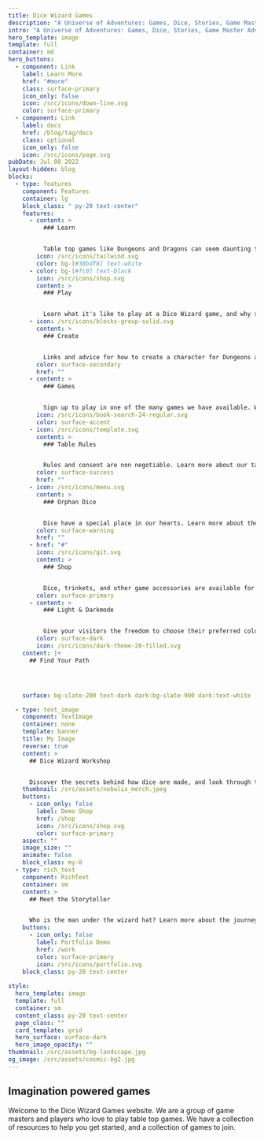 ```yaml
---
title: Dice Wizard Games
description: "A Universe of Adventures: Games, Dice, Stories, Game Master Advice, and Beyond"
intro: "A Universe of Adventures: Games, Dice, Stories, Game Master Advice, and Beyond"
hero_template: image
template: full
container: md
hero_buttons:
  - component: Link
    label: Learn More
    href: "#more"
    class: surface-primary
    icon_only: false
    icon: /src/icons/down-line.svg
    color: surface-primary
  - component: Link
    label: docs
    href: /blog/tag/docs
    class: optional
    icon_only: false
    icon: /src/icons/page.svg
pubDate: Jul 08 2022
layout-hidden: blog
blocks:
  - type: features
    component: Features
    container: lg
    block_class: " py-20 text-center"
    features:
      - content: >
          ### Learn


          Table top games like Dungeons and Dragons can seem daunting to new players. We have a collection of resources to help you get started.
        icon: /src/icons/tailwind.svg
        color: bg-[#38bdf8] text-white
      - color: bg-[#fc0] text-black
        icon: /src/icons/shop.svg
        content: >
          ### Play


          Learn what it's like to play at a Dice Wizard game, and why so many people keep coming back for more
      - icon: /src/icons/blocks-group-solid.svg
        content: >
          ### Create


          Links and advice for how to create a character for Dungeons and Dragons, Pathfinder, and other table top games.
        color: surface-secondary
        href: ""
      - content: >
          ### Games


          Sign up to play in one of the many games we have available. We have games for all experience levels. 
        icon: /src/icons/book-search-24-regular.svg
        color: surface-accent
      - icon: /src/icons/template.svg
        content: >
          ### Table Rules


          Rules and consent are non negotiable. Learn more about our table rules and how we keep our games safe and fun for everyone.
        color: surface-success
        href: ""
      - icon: /src/icons/menu.svg
        content: >
          ### Orphan Dice


          Dice have a special place in our hearts. Learn more about the dice we have available and how to adopt your own set, and how to care for them.
        color: surface-warning
        href: ""
      - href: "#"
        icon: /src/icons/git.svg
        content: >
          ### Shop


          Dice, trinkets, and other game accessories are available for purchase.
        color: surface-primary
      - content: >
          ### Light & Darkmode


          Give your visitors the freedom to choose their preferred color scheme, ensuring a personalized browsing experience.
        color: surface-dark
        icon: /src/icons/dark-theme-20-filled.svg
    content: |+
      ## Find Your Path




    surface: bg-slate-200 text-dark dark:bg-slate-900 dark:text-white

  - type: text_image
    component: TextImage
    container: none
    template: banner
    title: My Image
    reverse: true
    content: >
      ## Dice Wizard Workshop


      Discover the secrets behind how dice are made, and look through the orphan dice looking for adoption.
    thumbnail: /src/assets/nebulix_merch.jpeg
    buttons:
      - icon_only: false
        label: Demo Shop
        href: /shop
        icon: /src/icons/shop.svg
        color: surface-primary
    aspect: ""
    image_size: ""
    animate: false
    block_class: my-0
  - type: rich_text
    component: RichText
    container: sm
    content: >
      ## Meet the Storyteller


      Who is the man under the wizard hat? Learn more about the journey, and the man behind the curtain.
    buttons:
      - icon_only: false
        label: Portfolio Demo
        href: /work
        color: surface-primary
        icon: /src/icons/portfolio.svg
    block_class: py-20 text-center
 
style:
  hero_template: image
  template: full
  container: sm
  content_class: py-20 text-center
  page_class: ""
  card_template: grid
  hero_surface: surface-dark
  hero_image_opacity: ""
thumbnail: /src/assets/bg-landscape.jpg
og_image: /src/assets/cosmic-bg2.jpg
---
```


## Imagination powered games

Welcome to the Dice Wizard Games website. We are a group of game masters and players who love to play table top games. We have a collection of resources to help you get started, and a collection of games to join.
